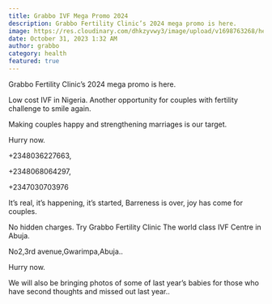 ```yaml
---
title: Grabbo IVF Mega Promo 2024
description: Grabbo Fertility Clinic’s 2024 mega promo is here.
image: https://res.cloudinary.com/dhkzyvwy3/image/upload/v1698763268/help-center/create-portfolio-free-newcomma/yhqkgriiximtv7mvgxya.jpg
date: October 31, 2023 1:32 AM
author: grabbo
category: health
featured: true
---
```


Grabbo Fertility Clinic’s 2024 mega promo is here.

Low cost IVF in Nigeria. Another opportunity for couples with fertility challenge to smile again.

Making couples happy and strengthening marriages is our target.

Hurry now.

+2348036227663,

+2348068064297,

+2347030703976

It’s real, it’s happening, it’s started, Barreness is over, joy has come for couples.

No hidden charges.
Try Grabbo Fertility Clinic
The world class IVF Centre in Abuja.

No2,3rd avenue,Gwarimpa,Abuja..

Hurry now.

We will also be bringing photos of some of last year’s babies for those who have second thoughts and missed out last year..
